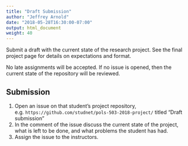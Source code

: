 ```yaml
---
title: "Draft Submission"
author: "Jeffrey Arnold"
date: "2018-05-28T16:30:00-07:00"
output: html_document
weight: 40
---
```


Submit a draft with the current state of the research project. See the final project page for details on expectations and format. 

No late assignments will be accepted. If no issue is opened, then the current state of the repository will be reviewed.



## Submission

1.  Open an issue on that student's project repository, e.g. `https://github.com/studnet/pols-503-2018-project/` titled "Draft submission"
2.  In the comment of the issue discuss the current state of the project, what is left to be done, and what problems the student has had.
3.  Assign the issue to the instructors.
